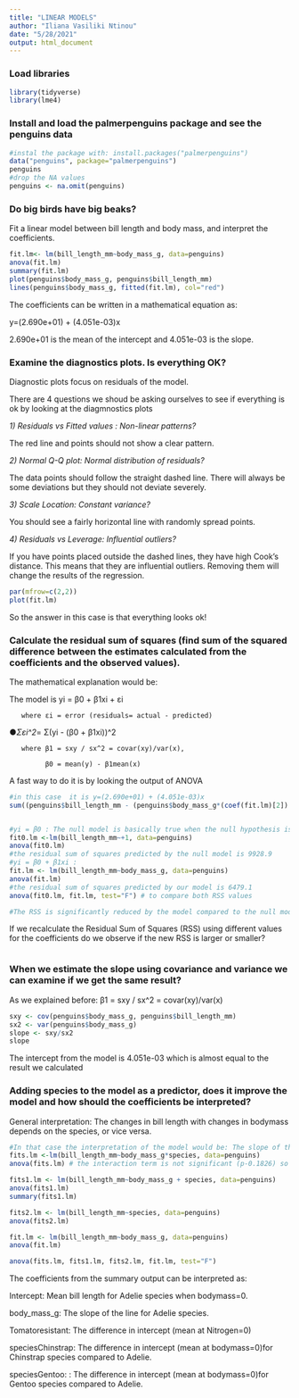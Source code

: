 ```yaml
---
title: "LINEAR MODELS"
author: "Iliana Vasiliki Ntinou"
date: "5/28/2021"
output: html_document
---
```



### Load libraries

```r
library(tidyverse)
library(lme4)
```

### Install and load the palmerpenguins package and see the penguins data

```r
#instal the package with: install.packages("palmerpenguins")
data("penguins", package="palmerpenguins")
penguins
#drop the NA values
penguins <- na.omit(penguins)
```

###  Do big birds have big beaks?
Fit a linear model between bill length and body mass, and interpret the coefficients.
```r
fit.lm<- lm(bill_length_mm~body_mass_g, data=penguins)
anova(fit.lm)
summary(fit.lm)
plot(penguins$body_mass_g, penguins$bill_length_mm)
lines(penguins$body_mass_g, fitted(fit.lm), col="red")
```
The coefficients can be written in a mathematical equation as:

y=(2.690e+01) + (4.051e-03)x 

2.690e+01 is the mean of the intercept and 4.051e-03 is the slope.

### Examine the diagnostics plots. Is everything OK?

Diagnostic plots focus on residuals of the model.

There are 4 questions we shoud be asking ourselves to see if everything is ok by looking at the diagmnostics plots

*1) Residuals vs Fitted values : Non-linear patterns?* 

The red line and points should not show a clear pattern.

*2) Normal Q-Q plot: Normal distribution of residuals?*

The data points should follow the straight dashed line.
There will always be some deviations but they should not deviate severely.

*3) Scale Location: Constant variance?*

You should see a fairly horizontal line with randomly spread points.

*4) Residuals vs Leverage: Influential outliers?*

If you have points placed outside the dashed lines, they have high Cook's distance. 
This means that they are influential outliers.
Removing them will change the results of the regression.
```r
par(mfrow=c(2,2))
plot(fit.lm)
```
So the answer in this case is that everything looks ok!

### Calculate the residual sum of squares (find sum of the squared difference between the estimates calculated from the coefficients and the observed values).

The mathematical explanation would be:

The model is yi = β0 + β1xi + εi 

       where εi = error (residuals= actual - predicted)

●*Σεi^2*= Σ(yi - (β0 + β1xi))^2

       where β1 = sxy / sx^2 = covar(xy)/var(x), 

             β0 = mean(y) - β1mean(x)

A fast way to do it is by looking the output of ANOVA
```r
#in this case  it is y=(2.690e+01) + (4.051e-03)x
sum((penguins$bill_length_mm - (penguins$body_mass_g*(coef(fit.lm)[2]) + (coef(fit.lm)[1])))^2)


#yi = β0 : The null model is basically true when the null hypothesis is true
fit0.lm <-lm(bill_length_mm~+1, data=penguins)
anova(fit0.lm)
#the residual sum of squares predicted by the null model is 9928.9
#yi = β0 + β1xi :
fit.lm <- lm(bill_length_mm~body_mass_g, data=penguins)
anova(fit.lm)
#the residual sum of squares predicted by our model is 6479.1
anova(fit0.lm, fit.lm, test="F") # to compare both RSS values

#The RSS is significantly reduced by the model compared to the null model
```

If we recalculate the Residual Sum of Squares (RSS) using different values for the coefficients do we observe if the new RSS is larger or smaller?
```r

```

### When we estimate the slope using covariance and variance we can examine if we get the same result?

As we explained before: β1 = sxy / sx^2 = covar(xy)/var(x)
```r
sxy <- cov(penguins$body_mass_g, penguins$bill_length_mm)
sx2 <- var(penguins$body_mass_g)
slope <- sxy/sx2 
slope
```
The intercept from the model is 4.051e-03 which is almost equal to the result we calculated

### Adding species to the model as a predictor, does it improve the model and how should the coefficients be interpreted?

General interpretation: The changes in bill length with changes in bodymass depends on the species, or vice versa.
```r
#In that case the interpretation of the model would be: The slope of the continuous predictor (body mass), depends on the levels of the categorical predictor (species).
fits.lm <-lm(bill_length_mm~body_mass_g*species, data=penguins) 
anova(fits.lm) # the interaction term is not significant (p-0.1826) so we remove it following the backward elimination technique

fits1.lm <- lm(bill_length_mm~body_mass_g + species, data=penguins)
anova(fits1.lm)
summary(fits1.lm)

fits2.lm <- lm(bill_length_mm~species, data=penguins)
anova(fits2.lm)

fit.lm <- lm(bill_length_mm~body_mass_g, data=penguins)
anova(fit.lm)

anova(fits.lm, fits1.lm, fits2.lm, fit.lm, test="F")

```

The coefficients from the summary output can be interpreted as:

Intercept: Mean bill length for Adelie species when bodymass=0.

body_mass_g: The slope of the line for Adelie species.

Tomatoresistant: The difference in intercept (mean at Nitrogen=0)

speciesChinstrap: The difference in intercept (mean at bodymass=0)for Chinstrap species compared to Adelie.

speciesGentoo: : The difference in intercept (mean at bodymass=0)for Gentoo species compared to Adelie.
